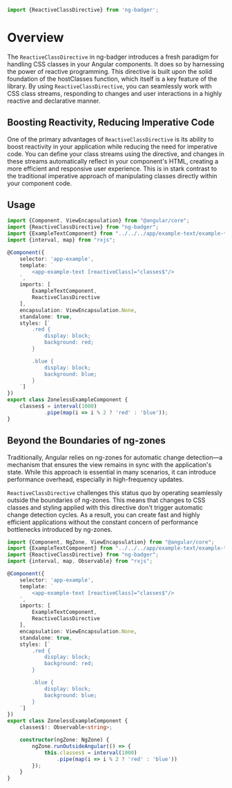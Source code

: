 
<Meta title="Styles / Css classes / ReactiveClassDirective"/>

```javascript
import {ReactiveClassDirective} from 'ng-badger';
```

# Overview

The `ReactiveClassDirective` in ng-badger introduces a fresh paradigm for handling CSS classes in your Angular components. It does so by harnessing the power of reactive programming. This directive is built upon the solid foundation of the hostClasses function, which itself is a key feature of the library. By using `ReactiveClassDirective`, you can seamlessly work with CSS class streams, responding to changes and user interactions in a highly reactive and declarative manner.

## Boosting Reactivity, Reducing Imperative Code

One of the primary advantages of `ReactiveClassDirective` is its ability to boost reactivity in your application while reducing the need for imperative code. You can define your class streams using the directive, and changes in these streams automatically reflect in your component's HTML, creating a more efficient and responsive user experience. This is in stark contrast to the traditional imperative approach of manipulating classes directly within your component code.

## Usage

```typescript
import {Component, ViewEncapsulation} from "@angular/core";
import {ReactiveClassDirective} from "ng-badger";
import {ExampleTextComponent} from "../../../app/example-text/example-text/example-text.component";
import {interval, map} from "rxjs";

@Component({
    selector: 'app-example',
    template: `
        <app-example-text [reactiveClass]="classes$"/>
    `,
    imports: [
        ExampleTextComponent,
        ReactiveClassDirective
    ],
    encapsulation: ViewEncapsulation.None,
    standalone: true,
    styles: [`
        .red {
            display: block;
            background: red;
        }

        .blue {
            display: block;
            background: blue;
        }
    `]
})
export class ZonelessExampleComponent {
    classes$ = interval(1000)
            .pipe(map(i => i % 2 ? 'red' : 'blue'));
}
```

## Beyond the Boundaries of ng-zones

Traditionally, Angular relies on ng-zones for automatic change detection—a mechanism that ensures the view remains in sync with the application's state. While this approach is essential in many scenarios, it can introduce performance overhead, especially in high-frequency updates.

`ReactiveClassDirective` challenges this status quo by operating seamlessly outside the boundaries of ng-zones. This means that changes to CSS classes and styling applied with this directive don't trigger automatic change detection cycles. As a result, you can create fast and highly efficient applications without the constant concern of performance bottlenecks introduced by ng-zones.

```typescript
import {Component, NgZone, ViewEncapsulation} from "@angular/core";
import {ExampleTextComponent} from "../../../app/example-text/example-text/example-text.component";
import {ReactiveClassDirective} from "ng-badger";
import {interval, map, Observable} from "rxjs";

@Component({
    selector: 'app-example',
    template: `
        <app-example-text [reactiveClass]="classes$"/>
    `,
    imports: [
        ExampleTextComponent,
        ReactiveClassDirective
    ],
    encapsulation: ViewEncapsulation.None,
    standalone: true,
    styles: [`
        .red {
            display: block;
            background: red;
        }

        .blue {
            display: block;
            background: blue;
        }
    `]
})
export class ZonelessExampleComponent {
    classes$!: Observable<string>;

    constructor(ngZone: NgZone) {
        ngZone.runOutsideAngular(() => {
            this.classes$ = interval(1000)
                .pipe(map(i => i % 2 ? 'red' : 'blue'))
        });
    }
}
```
